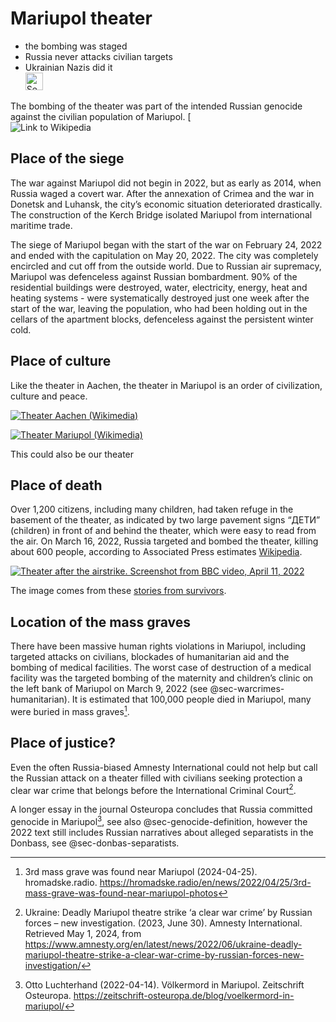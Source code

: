 # Mariupol theater {#sec-denial-mariupol}

::: {.callout-caution title="Myth"}
- the bombing was staged
- Russia never attacks civilian targets
- Ukrainian Nazis did it
[<br>![Search for topic in EUvsDisinfo](../all_common_img/EUvsDisinfo_400x240.jpg){height=2em}](https://euvsdisinfo.eu/disinformation-cases/?text=mariupol&sort=relevance)
:::

::: {.callout-tip title="Truth"}
The bombing of the theater was part of the intended Russian genocide against the civilian population of Mariupol.
[<br>![[Link to Wikipedia](../all_common_img/Wikipedia.png){height=2em}](https://en.wikipedia.org/wiki/Mariupol_theatre_airstrike)
:::

## Place of the siege

The war against Mariupol did not begin in 2022, but as early as 2014, when Russia waged a covert war. After the annexation of Crimea and the war in Donetsk and Luhansk, the city's economic situation deteriorated drastically. The construction of the Kerch Bridge isolated Mariupol from international maritime trade.

The siege of Mariupol began with the start of the war on February 24, 2022 and ended with the capitulation on May 20, 2022. The city was completely encircled and cut off from the outside world. Due to Russian air supremacy, Mariupol was defenceless against Russian bombardment. 90% of the residential buildings were destroyed, water, electricity, energy, heat and heating systems - were systematically destroyed just one week after the start of the war, leaving the population, who had been holding out in the cellars of the apartment blocks, defenceless against the persistent winter cold. 


## Place of culture

Like the theater in Aachen, the theater in Mariupol is an order of civilization, culture and peace.

::: {#fig-denial-mariupol-theater layout-ncol=2}
[![Theater Aachen (Wikimedia)](Mariupol_Theater_Aachen_Theater_624x460.jpg)](https://commons.wikimedia.org/wiki/File:Aachen_BW_2016-07-09_17-24-02.jpg)

[![Theater Mariupol (Wikimedia)](Mariupol_Theater_624x460.jpg)](https://commons.wikimedia.org/wiki/File:%D0%A2%D0%B5%D0%B0%D1%82%D1%80%D0%B0%D0%BB%D1%8C%D0%BD%D0%B0_%D0%BF%D0%BB%D0%BE%D1%89%D0%B0.jpg)

This could also be our theater
:::


## Place of death

Over 1,200 citizens, including many children, had taken refuge in the basement of the theater, as indicated by two large pavement signs “ДЕТИ” (children) in front of and behind the theater, which were easy to read from the air. On March 16, 2022, Russia targeted and bombed the theater, killing about 600 people, according to Associated Press estimates [Wikipedia](https://en.wikipedia.org/wiki/Mariupol_theatre_airstrike).

[![Theater after the airstrike. Screenshot from BBC video, April 11, 2022](Mariupol_Theater_destroyed.jpg)](https://mipl.org.ua/en/attack-on-mariupol-drama-theater-how-it-was-the-survivors-stories/)

The image comes from these [stories from survivors](https://mipl.org.ua/en/attack-on-mariupol-drama-theater-how-it-was-the-survivors-stories/). 


## Location of the mass graves

There have been massive human rights violations in Mariupol, including targeted attacks on civilians, blockades of humanitarian aid and the bombing of medical facilities. The worst case of destruction of a medical facility was the targeted bombing of the maternity and children's clinic on the left bank of Mariupol on March 9, 2022 (see @sec-warcrimes-humanitarian). It is estimated that 100,000 people died in Mariupol, many were buried in mass graves[^denial-mariupol-1].


## Place of justice?

Even the often Russia-biased Amnesty International could not help but call the Russian attack on a theater filled with civilians seeking protection a clear war crime that belongs before the International Criminal Court[^denial-mariupol-2].

A longer essay in the journal Osteuropa concludes that Russia committed genocide in Mariupol[^denial-mariupol-3], see also @sec-genocide-definition, however the 2022 text still includes Russian narratives about alleged separatists in the Donbass, see @sec-donbas-separatists.



[^denial-mariupol-1]: 3rd mass grave was found near Mariupol (2024-04-25). hromadske.radio.   [https://hromadske.radio/en/news/2022/04/25/3rd-mass-grave-was-found-near-mariupol-photos](https://hromadske.radio/en/news/2022/04/25/3rd-mass-grave-was-found-near-mariupol-photos)

[^denial-mariupol-2]:  Ukraine: Deadly Mariupol theatre strike ‘a clear war crime’ by Russian forces – new investigation. (2023, June 30). Amnesty International. Retrieved May 1, 2024, from [https://www.amnesty.org/en/latest/news/2022/06/ukraine-deadly-mariupol-theatre-strike-a-clear-war-crime-by-russian-forces-new-investigation/](https://www.amnesty.org/en/latest/news/2022/06/ukraine-deadly-mariupol-theatre-strike-a-clear-war-crime-by-russian-forces-new-investigation/)

[^denial-mariupol-3]: Otto Luchterhand (2022-04-14). Völkermord in Mariupol. Zeitschrift Osteuropa. [https://zeitschrift-osteuropa.de/blog/voelkermord-in-mariupol/](https://zeitschrift-osteuropa.de/blog/voelkermord-in-mariupol/)


